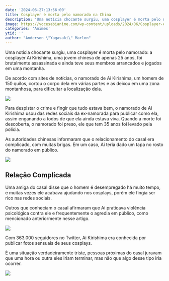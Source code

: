 ```yaml
---
date: '2024-06-27:13:56:00'
title: Cosplayer é morta pelo namorado na China
description: 'Uma notícia chocante surgiu, uma cosplayer é morta pelo namorado: a cosplayer Ai Kirishima, uma jovem chinesa de apenas 25 anos, foi brutalmente assassinada e ainda teve seus membros arrancados e jogados em uma montanha.'
image: https://vocesabianime.com/wp-content/uploads/2024/06/Cosplayer-e-Morta-pelo-Namorado.jpg
categories: 'Animes'
ytid: ''
author: "Anderson \"Yagasaki\" Marlon"
---
```


Uma notícia chocante surgiu, uma cosplayer é morta pelo namorado: a cosplayer Ai Kirishima, uma jovem chinesa de apenas 25 anos, foi brutalmente assassinada e ainda teve seus membros arrancados e jogados em uma montanha.

De acordo com sites de notícias, o namorado de Ai Kirishima, um homem de 150 quilos, cortou o corpo dela em várias partes e as deixou em uma zona montanhosa, para dificultar a localização dela.

![](https://vocesabianime.com/wp-content/uploads/2024/06/cosplayer-e-morta-pelo-namorado-1.webp)

Para despistar o crime e fingir que tudo estava bem, o namorado de Ai Kirishima usou das redes sociais da ex-namorada para publicar como ela, assim enganando a todos de que ela ainda estava viva. Quando a morte foi descoberta, o namorado foi preso, ele que tem 35 anos foi levado pela policia.

As autoridades chinesas informaram que o relacionamento do casal era complicado, com muitas brigas. Em um caso, Ai teria dado um tapa no rosto do namorado em público.

![](https://vocesabianime.com/wp-content/uploads/2024/06/Namorado-de-ai-kirishima-sendo-preso.webp)

## Relação Complicada
Uma amiga do casal disse que o homem é desempregado há muito tempo, e muitas vezes ele acabava ajudando nos cosplays, porém ele fingia ser rico nas redes sociais.

Outros que conheciam o casal afirmaram que Ai praticava violência psicológica contra ele e frequentemente o agredia em público, como mencionado anteriormente nesse artigo.

![](https://vocesabianime.com/wp-content/uploads/2024/06/cosplayer-ai-kirishima-morta-pelo-namorado.png)

Com 363.000 seguidores no Twitter, Ai Kirishima era conhecida por publicar fotos sensuais de seus cosplays.

É uma situação verdadeiramente triste, pessoas próximas do casal juravam que uma hora ou outra eles iriam terminar, mas não que algo desse tipo iria ocorrer.

![](https://vocesabianime.com/wp-content/uploads/2024/06/cosplayer-e-morta-pelo-namorado-2.webp)
